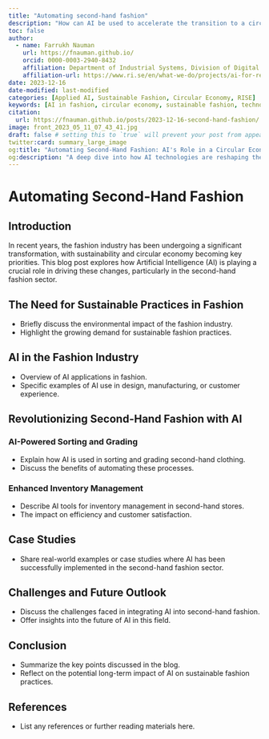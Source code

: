 ```yaml
---
title: "Automating second-hand fashion"
description: "How can AI be used to accelerate the transition to a circular economy?" 
toc: false
author:
  - name: Farrukh Nauman
    url: https://fnauman.github.io/
    orcid: 0000-0003-2940-8432
    affiliation: Department of Industrial Systems, Division of Digital Systems, RISE Research Institutes of Sweden AB
    affiliation-url: https://www.ri.se/en/what-we-do/projects/ai-for-resource-efficient-circular-fashion
date: 2023-12-16
date-modified: last-modified
categories: [Applied AI, Sustainable Fashion, Circular Economy, RISE]
keywords: [AI in fashion, circular economy, sustainable fashion, technology in recycling]
citation: 
  url: https://fnauman.github.io/posts/2023-12-16-second-hand-fashion/ 
image: front_2023_05_11_07_43_41.jpg
draft: false # setting this to `true` will prevent your post from appearing on your listing page until you're ready!
twitter:card: summary_large_image
og:title: "Automating Second-Hand Fashion: AI's Role in a Circular Economy"
og:description: "A deep dive into how AI technologies are reshaping the second-hand fashion industry towards more sustainable practices."
---
```



# Automating Second-Hand Fashion

## Introduction

In recent years, the fashion industry has been undergoing a significant transformation, with sustainability and circular economy becoming key priorities. This blog post explores how Artificial Intelligence (AI) is playing a crucial role in driving these changes, particularly in the second-hand fashion sector.

## The Need for Sustainable Practices in Fashion

* Briefly discuss the environmental impact of the fashion industry.
* Highlight the growing demand for sustainable fashion practices.

## AI in the Fashion Industry

* Overview of AI applications in fashion.
* Specific examples of AI use in design, manufacturing, or customer experience.

## Revolutionizing Second-Hand Fashion with AI

### AI-Powered Sorting and Grading

* Explain how AI is used in sorting and grading second-hand clothing.
* Discuss the benefits of automating these processes.

### Enhanced Inventory Management

* Describe AI tools for inventory management in second-hand stores.
* The impact on efficiency and customer satisfaction.

## Case Studies

* Share real-world examples or case studies where AI has been successfully implemented in the second-hand fashion sector.

## Challenges and Future Outlook

* Discuss the challenges faced in integrating AI into second-hand fashion.
* Offer insights into the future of AI in this field.

## Conclusion

* Summarize the key points discussed in the blog.
* Reflect on the potential long-term impact of AI on sustainable fashion practices.

## References

* List any references or further reading materials here.


